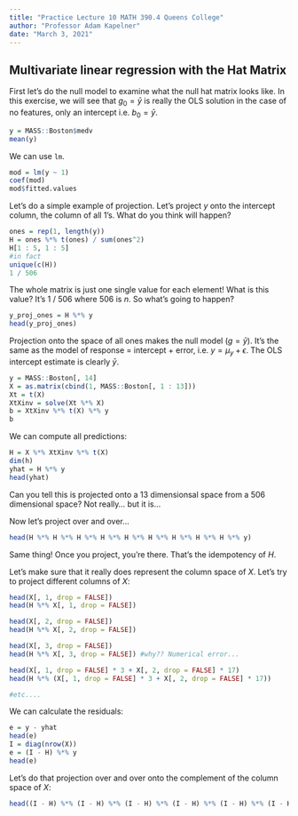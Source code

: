 ```yaml
---
title: "Practice Lecture 10 MATH 390.4 Queens College"
author: "Professor Adam Kapelner"
date: "March 3, 2021"
---
```


## Multivariate linear regression with the Hat Matrix

First let's do the null model to examine what the null hat matrix looks like. In this exercise, we will see that $g_0 = \bar{y}$ is really the OLS solution in the case of no features, only an intercept i.e. $b_0 = \bar{y}$.

```r
y = MASS::Boston$medv
mean(y)
```

We can use `lm`.

```r
mod = lm(y ~ 1)
coef(mod)
mod$fitted.values
```


Let's do a simple example of projection. Let's project $y$ onto the intercept column, the column of all 1's. What do you think will happen?

```r
ones = rep(1, length(y))
H = ones %*% t(ones) / sum(ones^2)
H[1 : 5, 1 : 5]
#in fact
unique(c(H))
1 / 506
```

The whole matrix is just one single value for each element! What is this value? It's 1 / 506 where 506 is $n$. So what's going to happen?

```r
y_proj_ones = H %*% y
head(y_proj_ones)
```

Projection onto the space of all ones makes the null model ($g = \bar{y}$). It's the same as the model of response = intercept + error, i.e. $y = \mu_y + \epsilon$. The OLS intercept estimate is clearly $\bar{y}$.

```r
y = MASS::Boston[, 14]
X = as.matrix(cbind(1, MASS::Boston[, 1 : 13]))
Xt = t(X)
XtXinv = solve(Xt %*% X)
b = XtXinv %*% t(X) %*% y
b
```

We can compute all predictions:

```r
H = X %*% XtXinv %*% t(X)
dim(h)
yhat = H %*% y
head(yhat)
```

Can you tell this is projected onto a 13 dimensionsal space from a 506 dimensional space? Not really... but it is...

Now let's project over and over...

```r
head(H %*% H %*% H %*% H %*% H %*% H %*% H %*% H %*% H %*% y)
```

Same thing! Once you project, you're there. That's the idempotency of $H$.

Let's make sure that it really does represent the column space of $X$. Let's try to project different columns of $X$:

```r
head(X[, 1, drop = FALSE])
head(H %*% X[, 1, drop = FALSE])

head(X[, 2, drop = FALSE])
head(H %*% X[, 2, drop = FALSE])

head(X[, 3, drop = FALSE])
head(H %*% X[, 3, drop = FALSE]) #why?? Numerical error...

head(X[, 1, drop = FALSE] * 3 + X[, 2, drop = FALSE] * 17)
head(H %*% (X[, 1, drop = FALSE] * 3 + X[, 2, drop = FALSE] * 17))

#etc....
```

We can calculate the residuals:

```r
e = y - yhat
head(e)
I = diag(nrow(X))
e = (I - H) %*% y
head(e)
```

Let's do that projection over and over onto the complement of the column space of $X$:

```r
head((I - H) %*% (I - H) %*% (I - H) %*% (I - H) %*% (I - H) %*% (I - H) %*% y)
```

